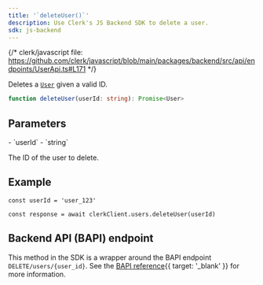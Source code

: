 ```yaml
---
title: '`deleteUser()`'
description: Use Clerk's JS Backend SDK to delete a user.
sdk: js-backend
---
```


{/* clerk/javascript file: https://github.com/clerk/javascript/blob/main/packages/backend/src/api/endpoints/UserApi.ts#L171 */}

Deletes a [`User`](/docs/references/backend/types/backend-user) given a valid ID.

```ts
function deleteUser(userId: string): Promise<User>
```

## Parameters

<Properties>
  - `userId`
  - `string`

  The ID of the user to delete.
</Properties>

## Example

<Include src="_partials/backend/usage" />

```tsx
const userId = 'user_123'

const response = await clerkClient.users.deleteUser(userId)
```

## Backend API (BAPI) endpoint

This method in the SDK is a wrapper around the BAPI endpoint `DELETE/users/{user_id}`. See the [BAPI reference](/docs/reference/backend-api/tag/users/delete/users/\{user_id}){{ target: '_blank' }} for more information.
